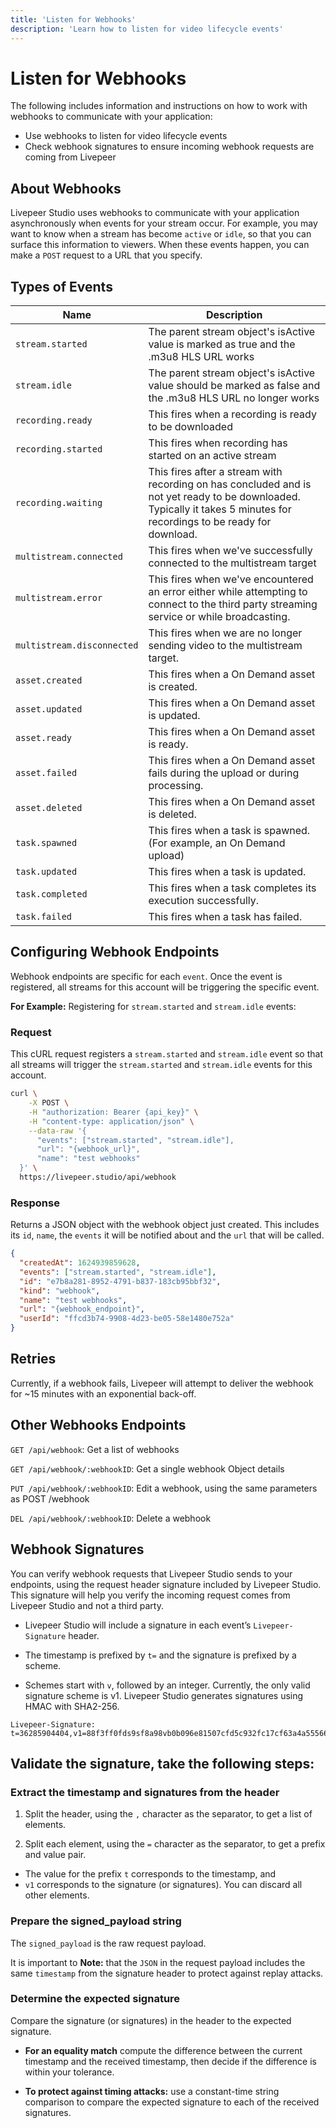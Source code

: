 ```yaml
---
title: 'Listen for Webhooks'
description: 'Learn how to listen for video lifecycle events'
---
```


# Listen for Webhooks

The following includes information and instructions on how to work with webhooks
to communicate with your application:

- Use webhooks to listen for video lifecycle events
- Check webhook signatures to ensure incoming webhook requests are coming from
  Livepeer

## **About Webhooks**

Livepeer Studio uses webhooks to communicate with your application
asynchronously when events for your stream occur. For example, you may want to
know when a stream has become `active` or `idle`, so that you can surface this
information to viewers. When these events happen, you can make a `POST` request
to a URL that you specify.

## Types of Events

| Name                       | Description                                                                                                                                                            |
| -------------------------- | ---------------------------------------------------------------------------------------------------------------------------------------------------------------------- |
| `stream.started`           | The parent stream object's isActive value is marked as true and the .m3u8 HLS URL works                                                                                |
| `stream.idle`              | The parent stream object's isActive value should be marked as false and the .m3u8 HLS URL no longer works                                                              |
| `recording.ready`          | This fires when a recording is ready to be downloaded                                                                                                                  |
| `recording.started`        | This fires when recording has started on an active stream                                                                                                              |
| `recording.waiting`        | This fires after a stream with recording on has concluded and is not yet ready to be downloaded. Typically it takes 5 minutes for recordings to be ready for download. |
| `multistream.connected`    | This fires when we've successfully connected to the multistream target                                                                                                 |
| `multistream.error`        | This fires when we've encountered an error either while attempting to connect to the third party streaming service or while broadcasting.                              |
| `multistream.disconnected` | This fires when we are no longer sending video to the multistream target.                                                                                              |
| `asset.created`            | This fires when a On Demand asset is created.                                                                                                                          |
| `asset.updated`            | This fires when a On Demand asset is updated.                                                                                                                          |
| `asset.ready`              | This fires when a On Demand asset is ready.                                                                                                                            |
| `asset.failed`             | This fires when a On Demand asset fails during the upload or during processing.                                                                                        |
| `asset.deleted`            | This fires when a On Demand asset is deleted.                                                                                                                          |
| `task.spawned`             | This fires when a task is spawned. (For example, an On Demand upload)                                                                                                  |
| `task.updated`             | This fires when a task is updated.                                                                                                                                     |
| `task.completed`           | This fires when a task completes its execution successfully.                                                                                                           |
| `task.failed`              | This fires when a task has failed.                                                                                                                                     |

## Configuring Webhook Endpoints

Webhook endpoints are specific for each `event`. Once the event is registered,
all streams for this account will be triggering the specific event.

**For Example:** Registering for `stream.started` and `stream.idle` events:

### Request

This cURL request registers a `stream.started` and `stream.idle` event so that
all streams will trigger the `stream.started` and `stream.idle` events for this
account.

```bash
curl \
    -X POST \
    -H "authorization: Bearer {api_key}" \
    -H "content-type: application/json" \
    --data-raw '{
      "events": ["stream.started", "stream.idle"],
      "url": "{webhook_url}",
      "name": "test webhooks"
  }' \
  https://livepeer.studio/api/webhook
```

### Response

Returns a JSON object with the webhook object just created. This includes its `id`, `name`, the `events` it will be notified about and
the `url` that will be called.

```json
{
  "createdAt": 1624939859628,
  "events": ["stream.started", "stream.idle"],
  "id": "e7b8a281-8952-4791-b837-183cb95bbf32",
  "kind": "webhook",
  "name": "test webhooks",
  "url": "{webhook_endpoint}",
  "userId": "ffcd3b74-9908-4d23-be05-58e1480e752a"
}
```

## Retries

Currently, if a webhook fails, Livepeer will attempt to deliver the webhook for
~15 minutes with an exponential back-off.

## Other Webhooks Endpoints

`GET /api/webhook`: Get a list of webhooks

`GET /api/webhook/:webhookID`: Get a single webhook Object details

`PUT /api/webhook/:webhookID`: Edit a webhook, using the same parameters as POST
/webhook

`DEL /api/webhook/:webhookID`: Delete a webhook

## Webhook Signatures

You can verify webhook requests that Livepeer Studio sends to your endpoints,
using the request header signature included by Livepeer Studio. This signature
will help you verify the incoming request comes from Livepeer Studio and not a
third party.

- Livepeer Studio will include a signature in each event’s `Livepeer-Signature`
  header.

- The timestamp is prefixed by `t=` and the signature is prefixed by a scheme.

- Schemes start with `v`, followed by an integer. Currently, the only valid
  signature scheme is v1. Livepeer Studio generates signatures using HMAC with
  SHA2-256.

```tsx filename="App.tsx"
Livepeer-Signature: t=36285904404,v1=88f3ff0fds9sf8a98vb0b096e81507cfd5c932fc17cf63a4a55566fd38da3a2d3d2
```

## Validate the signature, take the following steps:

### Extract the timestamp and signatures from the header

1. Split the header, using the `,` character as the separator, to get a list of
   elements.

2. Split each element, using the `=` character as the separator, to get a prefix
   and value pair.

- The value for the prefix `t` corresponds to the timestamp, and
- `v1` corresponds to the signature (or signatures). You can discard all other
  elements.

### Prepare the signed_payload string

The `signed_payload` is the raw request payload.

It is important to **Note:** that the `JSON` in the request payload includes the
same `timestamp` from the signature header to protect against replay attacks.

### Determine the expected signature

Compare the signature (or signatures) in the header to the expected signature.

- **For an equality match** compute the difference between the current timestamp
  and the received timestamp, then decide if the difference is within your
  tolerance.

- **To protect against timing attacks:** use a constant-time string comparison
  to compare the expected signature to each of the received signatures.
